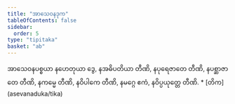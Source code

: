 ```yaml
---
title: "အာသေဝနဒုက"
tableOfContents: false
sidebar:
  order: 5
type: "tipitaka"
basket: "ab"
---
```



<DynamicBreadcrumb />

<Division number="238">

<Paragraph number="768">
အာသေဝနပစ္စယာ နဟေတုယာ ဒွေ, နအဓိပတိယာ တီဏိ, နပုရေဇာတေ တီဏိ, နပစ္ဆာဇာတေ တီဏိ, နကမ္မေ တီဏိ, နဝိပါကေ တီဏိ, နမဂ္ဂေ ဧကံ, နဝိပ္ပယုတ္တေ တီဏိ.

</Paragraph>
</Division>

<TableOfContents>
* [တိက](asevanaduka/tika)
</TableOfContents>